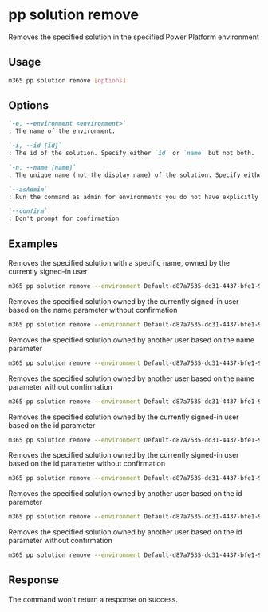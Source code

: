 
# pp solution remove

Removes the specified solution in the specified Power Platform environment

## Usage

```sh
m365 pp solution remove [options]
```

## Options

```md definition-list
`-e, --environment <environment>`
: The name of the environment.

`-i, --id [id]`
: The id of the solution. Specify either `id` or `name` but not both.

`-n, --name [name]`
: The unique name (not the display name) of the solution. Specify either `id` or `name` but not both.

`--asAdmin`
: Run the command as admin for environments you do not have explicitly assigned permissions to.

`--confirm`
: Don't prompt for confirmation
```

<Global />

## Examples

Removes the specified solution with a specific name, owned by the currently signed-in user

```sh
m365 pp solution remove --environment Default-d87a7535-dd31-4437-bfe1-95340acd55c5 --name "Solution Name"
```

Removes the specified solution owned by the currently signed-in user based on the name parameter without confirmation

```sh
m365 pp solution remove --environment Default-d87a7535-dd31-4437-bfe1-95340acd55c5 --name "Solution Name" --confirm
```

Removes the specified solution owned by another user based on the name parameter

```sh
m365 pp solution remove --environment Default-d87a7535-dd31-4437-bfe1-95340acd55c5 --name "Solution Name" --asAdmin
```

Removes the specified solution owned by another user based on the name parameter without confirmation

```sh
m365 pp solution remove --environment Default-d87a7535-dd31-4437-bfe1-95340acd55c5 --name "solution Name" --asAdmin --confirm
```

Removes the specified solution owned by the currently signed-in user based on the id parameter

```sh
m365 pp solution remove --environment Default-d87a7535-dd31-4437-bfe1-95340acd55c5 --id 00000001-0000-0000-0001-00000000009b
```

Removes the specified solution owned by the currently signed-in user based on the id parameter without confirmation

```sh
m365 pp solution remove --environment Default-d87a7535-dd31-4437-bfe1-95340acd55c5 --id 00000001-0000-0000-0001-00000000009b --confirm
```

Removes the specified solution owned by another user based on the id parameter

```sh
m365 pp solution remove --environment Default-d87a7535-dd31-4437-bfe1-95340acd55c5 --id 00000001-0000-0000-0001-00000000009b --asAdmin
```

Removes the specified solution owned by another user based on the id parameter without confirmation

```sh
m365 pp solution remove --environment Default-d87a7535-dd31-4437-bfe1-95340acd55c5 --id 00000001-0000-0000-0001-00000000009b --asAdmin --confirm
```

## Response

The command won't return a response on success.
